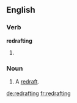 ==English==

===Verb===
'''redrafting'''

# {{present participle of|redraft}}

===Noun===
{{en-noun}}

# A [[redraft]].

[[de:redrafting]]
[[fr:redrafting]]